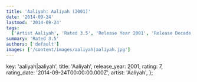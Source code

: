 ```yaml
---
title: 'Aaliyah: Aaliyah (2001)'
date: '2014-09-24'
lastmod: '2014-09-24'
tags:
  ['Artist Aaliyah', 'Rated 3.5', 'Release Year 2001', 'Release Decade 2000']
summary: 'Rated 3.5'
authors: ['default']
images: ['/content/images/aaliyah|aaliyah.jpg']
---
```


  key: 'aaliyah|aaliyah',
  title: 'Aaliyah',
  release_year: 2001,
  rating: 7,
  rating_date: '2014-09-24T00:00:00.000Z',
  artist: 'Aaliyah',
};

<MusicRating data={data} />
